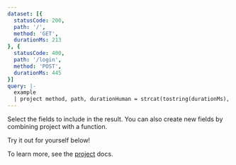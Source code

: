```yaml
---
dataset: [{
  statusCode: 200,
  path: '/',
  method: 'GET',
  durationMs: 213
}, {
  statusCode: 400,
  path: '/login',
  method: 'POST',
  durationMs: 445
}]
query: |-
  example
  | project method, path, durationHuman = strcat(tostring(durationMs), "ms")
---
```


Select the fields to include in the result. You can also create new fields by 
combining project with a function.

Try it out for yourself below!

<AplByExampleEditor />

To learn more, see the [project](/docs/apl/tabular-operators/project-operator) docs.
